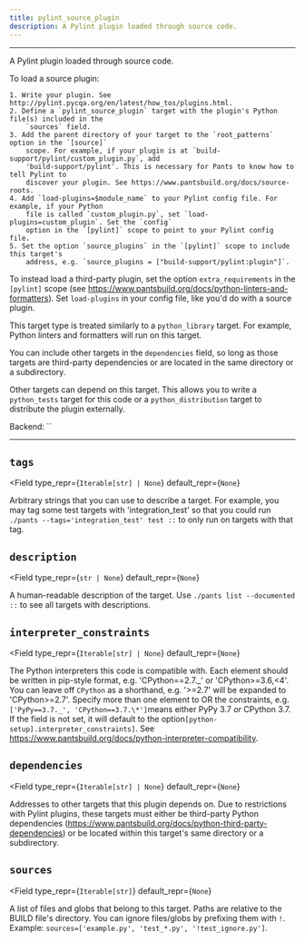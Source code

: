 ```yaml
---
title: pylint_source_plugin
description: A Pylint plugin loaded through source code.
---
```



---

A Pylint plugin loaded through source code.

To load a source plugin:

```
1. Write your plugin. See http://pylint.pycqa.org/en/latest/how_tos/plugins.html.
2. Define a `pylint_source_plugin` target with the plugin's Python file(s) included in the
    `sources` field.
3. Add the parent directory of your target to the `root_patterns` option in the `[source]`
    scope. For example, if your plugin is at `build-support/pylint/custom_plugin.py`, add
    'build-support/pylint'. This is necessary for Pants to know how to tell Pylint to
    discover your plugin. See https://www.pantsbuild.org/docs/source-roots.
4. Add `load-plugins=$module_name` to your Pylint config file. For example, if your Python
    file is called `custom_plugin.py`, set `load-plugins=custom_plugin`. Set the `config`
    option in the `[pylint]` scope to point to your Pylint config file.
5. Set the option `source_plugins` in the `[pylint]` scope to include this target's
    address, e.g. `source_plugins = ["build-support/pylint:plugin"]`.
```

To instead load a third-party plugin, set the option `extra_requirements` in the `[pylint]`
scope (see https://www.pantsbuild.org/docs/python-linters-and-formatters). Set `load-plugins` in
your config file, like you&#x27;d do with a source plugin.

This target type is treated similarly to a `python_library` target. For example, Python linters
and formatters will run on this target.

You can include other targets in the `dependencies` field, so long as those targets are
third-party dependencies or are located in the same directory or a subdirectory.

Other targets can depend on this target. This allows you to write a `python_tests` target for
this code or a `python_distribution` target to distribute the plugin externally.

Backend: <span className="color--primary">``</span>

---

<span className={styles.options}>

## `tags`

<Field
    type_repr={`Iterable[str] | None`}
    default_repr={`None`}
>

Arbitrary strings that you can use to describe a target. For example, you may tag some test targets with &#x27;integration_test&#x27; so that you could run `./pants --tags='integration_test' test ::` to only run on targets with that tag.

</Field>

## `description`

<Field
    type_repr={`str | None`}
    default_repr={`None`}
>

A human-readable description of the target. Use `./pants list --documented ::` to see all targets with descriptions.

</Field>

## `interpreter_constraints`

<Field
    type_repr={`Iterable[str] | None`}
    default_repr={`None`}
>

The Python interpreters this code is compatible with. Each element should be written in pip-style format, e.g. &#x27;CPython==2.7._&#x27; or &#x27;CPython&#x3E;=3.6,&#x3C;4&#x27;. You can leave off `CPython` as a shorthand, e.g. &#x27;&#x3E;=2.7&#x27; will be expanded to &#x27;CPython&#x3E;=2.7&#x27;. Specify more than one element to OR the constraints, e.g. `['PyPy==3.7._', 'CPython==3.7.\*']`means either PyPy 3.7 _or_ CPython 3.7. If the field is not set, it will default to the option`[python-setup].interpreter_constraints]`. See https://www.pantsbuild.org/docs/python-interpreter-compatibility.

</Field>

## `dependencies`

<Field
    type_repr={`Iterable[str] | None`}
    default_repr={`None`}
>

Addresses to other targets that this plugin depends on. Due to restrictions with Pylint plugins, these targets must either be third-party Python dependencies (https://www.pantsbuild.org/docs/python-third-party-dependencies) or be located within this target&#x27;s same directory or a subdirectory.

</Field>

## `sources`

<Field
    type_repr={`Iterable[str]`}
    default_repr={`None`}
>

A list of files and globs that belong to this target. Paths are relative to the BUILD file&#x27;s directory. You can ignore files/globs by prefixing them with `!`. Example: `sources=['example.py', 'test_*.py', '!test_ignore.py']`.

</Field>

</span>
